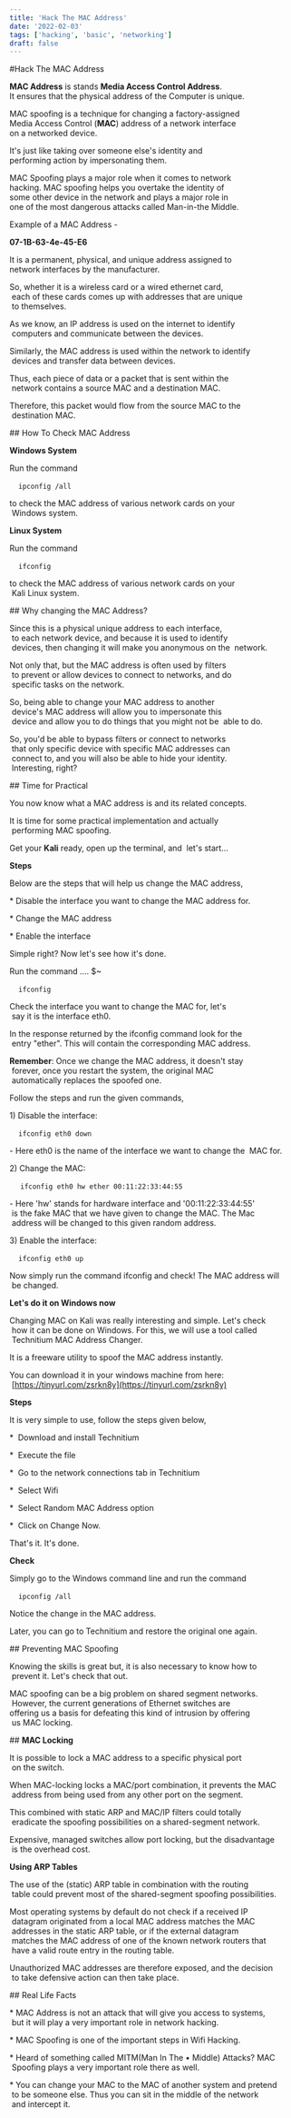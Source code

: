 ```yaml
---
title: 'Hack The MAC Address'
date: '2022-02-03'
tags: ['hacking', 'basic', 'networking']
draft: false
---
```


 #Hack The MAC Address

 ​**MAC Address**​ is stands ​**Media Access Control Address**​.
 It ensures that the physical address of the Computer is unique. 
  
 ​MAC spoofing is a technique for changing a factory-assigned
 Media Access Control (​**MAC**​) address of a network interface
 on a networked device. 
  
 ​It's just like taking over someone else's identity and
 performing action by impersonating them. 
  
 ​MAC Spoofing plays a major role when it comes to network
 hacking. MAC spoofing helps you overtake the identity of
 some other device in the network and plays a major role in
 one of the most dangerous attacks called Man-in-the Middle. 
  
 ​Example of a MAC Address - 
  
 ​**07-1B-63-4e-45-E6** 
  
 ​It is a permanent, physical, and unique address assigned to
 network interfaces by the manufacturer. 
  
 ​So, whether it is a wireless card or a wired ethernet card,
 each of these cards comes up with addresses that are unique
 to themselves. 
  
 ​As we know, an IP address is used on the internet to identify
 computers and communicate between the devices. 
  
 ​Similarly, the MAC address is used within the network to identify
 devices and transfer data between devices. 
  
 ​Thus, each piece of data or a packet that is sent within the
 network contains a source MAC and a destination MAC. 
  
 ​Therefore, this packet would flow from the source MAC to the
 destination MAC. 
  
 ​##​ ​How To Check MAC Address  
  
 ​**Windows System** 
  
 ​Run the command 
  
 ​    `ipconfig /all` 
  
 ​to check the MAC address of various network cards on your
 Windows system. 
  
 ​**Linux System** 
  
 ​Run the command  
  
 ​    `ifconfig` 
  
 ​to check the MAC address of various network cards on your
 Kali Linux system. 
  
 ​## ​Why changing the MAC Address? 
  
 ​Since this is a physical unique address to each interface,
 to each network device, and because it is used to identify
 devices, then changing it will make you anonymous on the
 network. 
 
 ​Not only that, but the MAC address is often used by filters
 to prevent or allow devices to connect to networks, and do
 specific tasks on the network. 
  
 ​So, being able to change your MAC address to another
 device's MAC address will allow you to impersonate this
 device and allow you to do things that you might not be
 able to do. 
  
 ​So, you'd be able to bypass filters or connect to networks
 that only specific device with specific MAC addresses can
 connect to, and you will also be able to hide your identity.
 Interesting, right? 
  
 ​## ​Time for Practical 
  
 ​You now know what a MAC address is and its related concepts. 
  
 ​It is time for some practical implementation and actually
 performing MAC spoofing. 
  
 ​Get your ​**Kali**​ ready, open up the terminal, and
 let's start... 
  
 ​**Steps** 
  
 ​Below are the steps that will help us change the MAC address, 
  
 ​*​ Disable the interface you want to change the MAC address for. 
  
  
 ​*​ Change the MAC address 
  
  
 ​*​ Enable the interface 
  
 ​Simple right? Now let's see how it's done. 
  
 ​Run the command .... $​\~ 
  
 ​    `ifconfig` 
  
 ​Check the interface you want to change the MAC for, let's
 say it is the interface eth0. 
  
 ​In the response returned by the ifconfig command look for the
 entry "ether". This will contain the corresponding MAC address. 
  
 ​**Remember**​: Once we change the MAC address, it doesn't stay
 forever, once you restart the system, the original MAC
 automatically replaces the spoofed one. 
  
 ​Follow the steps and run the given commands, 
  
 ​1) Disable the interface:  
  
 ​    `ifconfig eth0 down` 
  
 ​\-​ Here eth0 is the name of the interface we want to change the
 MAC for. 
  
 ​2) Change the MAC:  
  
 ​   ` ifconfig eth0 hw ether 00:11:22:33:44:55` 
  
 ​\-​ Here 'hw' stands for hardware interface and '00:11:22:33:44:55'
 is the fake MAC that we have given to change the MAC. The Mac
 address will be changed to this given random address. 
  
 ​3) Enable the interface:  
  
 ​    `ifconfig eth0 up` 
  
 ​Now simply run the command ifconfig and check! The MAC address will
 be changed. 
  
 ​**Let's do it on Windows now** 
  
 ​Changing MAC on Kali was really interesting and simple. Let's check
 how it can be done on Windows. For this, we will use a tool called
 Technitium MAC Address Changer. 
  
 ​It is a freeware utility to spoof the MAC address instantly. 
  
 ​You can download it in your windows machine from here:
 [https://tinyurl.com/zsrkn8y](https://tinyurl.com/zsrkn8y) 
  
 ​**Steps** 
  
 ​It is very simple to use, follow the steps given below, 
  
 ​*​  Download and install Technitium 
  
  
 ​*​  Execute the file 
  
  
 ​*​  Go to the network connections tab in Technitium 
  
  
 ​*​  Select Wifi 
  
  
 ​*​  Select Random MAC Address option 
  
  
 ​*​  Click on Change Now. 
  
 ​That's it. It's done. 
  
 ​**Check** 
  
 ​Simply go to the Windows command line and run the command  
  
 ​    `ipconfig /all` 
  
 ​Notice the change in the MAC address. 
  
 ​Later, you can go to Technitium and restore the original one again. 
  
 ​## ​Preventing MAC Spoofing 
  
 ​Knowing the skills is great but, it is also necessary to know how to
 prevent it. Let's check that out. 
  
 ​MAC spoofing can be a big problem on shared segment networks.
 However, the current generations of Ethernet switches are 
 offering us a basis for defeating this kind of intrusion by offering
 us MAC locking. 
  
 ​## ​**MAC Locking** 
  
 ​It is possible to lock a MAC address to a specific physical port
 on the switch. 
  
 ​When MAC-locking locks a MAC/port combination, it prevents the MAC
 address from being used from any other port on the segment. 
  
 ​This combined with static ARP and MAC/IP filters could totally
 eradicate the spoofing possibilities on a shared-segment network. 
  
 ​Expensive, managed switches allow port locking, but the disadvantage
 is the overhead cost. 
  
 ​**Using ARP Tables** 
  
 ​The use of the (static) ARP table in combination with the routing
 table could prevent most of the shared-segment spoofing possibilities. 
  
 ​Most operating systems by default do not check if a received IP
 datagram originated from a local MAC address matches the MAC
 addresses in the static ARP table, or if the external datagram
 matches the MAC address of one of the known network routers that
 have a valid route entry in the routing table. 
  
 ​Unauthorized MAC addresses are therefore exposed, and the decision
 to take defensive action can then take place. 
  
 ​## ​Real Life Facts 
  
  
 ​*​ MAC Address is not an attack that will give you access to systems,
 but it will play a very important role in network hacking. 
  
  
 ​*​ MAC Spoofing is one of the important steps in Wifi Hacking. 
  
  
 ​*​ Heard of something called MITM(Man In The • Middle) Attacks? MAC
 Spoofing plays a very important role there as well. 
  
  
 ​*​ You can change your MAC to the MAC of another system and pretend
 to be someone else. Thus you can sit in the middle of the network
 and intercept it.
